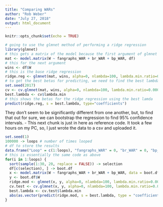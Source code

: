 ```yaml
---
title: "Comparing WARs"
author: "Rob Weber"
date: "July 27, 2018"
output: html_document
---
```


```r
knitr::opts_chunk$set(echo = TRUE)
```

```r
# going to use the glmnet method of performing a ridge regression
library(glmnet)
# this gets a matrix of the model because the first argument of glmnet requires a matrix
mat <- model.matrix(W ~ fangraphs_WAR + br_WAR + bp_WAR, df)
# this for the next argument
wins <- df$W
# this is the base ridge regression
ridge.reg <- glmnet(mat, wins, alpha=0, nlambda=100, lambda.min.ratio=0.0001)
# to get the best betas for predicting, we need to find the best lambda for doing so
set.seed(2017)
cv <- cv.glmnet(mat, wins, alpha=0, nlambda=100, lambda.min.ratio=0.0001)
best.lambda <- cv$lambda.min
# this shows the betas for the ridge regression using the best lamda 
predict(ridge.reg, s = best.lambda, type="coefficients")
```

They don't seem to be significantly different from one another, but, to find that out for sure, we can bootstrap the regression to find 95% confidence intervals.
- This next chunk is just in here as reference code. It took a few hours on my PC, so, I just wrote the data to a csv and uploaded it.
```r
set.seed(1)
100000 -> loops # number of times looped
# df to store the results
data.frame("Loop" = c(1:loops), "fangraphs_WAR" = 0, "br_WAR" = 0, "bp_WAR" = 0) -> df.test 
# this is essentially the same code as above
for(i in 1:loops) {
  sort(sample(1:30, 20, replace = FALSE)) -> selection
  df[c(selection), ] -> boot.df
  x <- model.matrix(W ~ fangraphs_WAR + br_WAR + bp_WAR, data = boot.df)
  y <- boot.df$W
  ridge.mod <- glmnet(x, y, alpha=0, nlambda=100, lambda.min.ratio=0.0001)
  cv.test <- cv.glmnet(x, y, alpha=0, nlambda=100, lambda.min.ratio=0.0001, grouped = F)
  best.lambda <- cv.test$lambda.min
  abs(as.vector(predict(ridge.mod, s = best.lambda, type = "coefficients"))[3:5]) -> df.test[i, 2:4]
}
```

```r

```

